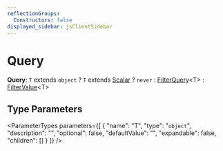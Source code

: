 ```yaml
---
reflectionGroups:
  Constructors: false
displayed_sidebar: jsClientSidebar
---
```



# Query

 **Query**: `T` extends `object` ? `T` extends [Scalar](js_client.internal.Scalar.mdx) ? `never` : [FilterQuery](../../DAL/types/js_client.internal.internal-1.DAL.FilterQuery.mdx)&#60;T&#62; : [FilterValue](js_client.internal.FilterValue.mdx)&#60;T&#62;

## Type Parameters

<ParameterTypes parameters={[
  {
    "name": "T",
    "type": "`object`",
    "description": "",
    "optional": false,
    "defaultValue": "",
    "expandable": false,
    "children": []
  }
]} />
